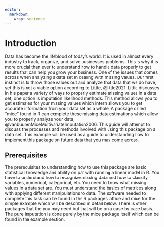 ```yaml
---
editor: 
  markdown: 
    wrap: sentence
---
```


# Introduction {.unnumbered}

Data has become the lifeblood of today's world.
It is used in almost every industry to track, organize, and solve businesses problems.
This is why it is more crucial than ever to understand how to handle data properly to get results that can help you grow your business.
One of the issues that comes across when analyzing a data set in dealing with missing values.
Our first instinct is to throw those values out and analyze that data that we do have, yet this is not a viable option according to Little, @little2021.
Little discusses in his paper a variety of ways to properly estimate missing values in a data set, one option is imputation likelihood methods.
This method allows you to get estimates for your missing values which intern allows you to get accurate information from your data set as a whole.
A package called "mice" found in R can complete these missing data estimations which allow you to properly analyze your data, @vanbuurenMiceMultivariateImputation2006.
This guide will attempt to discuss the processes and methods involved with using this package on a data set.
This example will be used as a guide to understanding how to implement this package on future data that you may come across.

## Prerequisites

The prerequisites to understanding how to use this package are basic statistical knowledge and ability on par with running a linear model in R.
You have to understand how to recognize missing data and how to classify variables, numerical, categorical, etc.
You need to know what missing values in a data set are.
You must understand the basics of matrices along with applying different manipulations to data.
The software needed to complete this task can be found in the R packages lattice and mice for the simple example which will be described in detail below.
There is other packages that the you may need but that will be on a case by case basis.
The pure imputation is done purely by the mice package itself which can be found in the example section.
